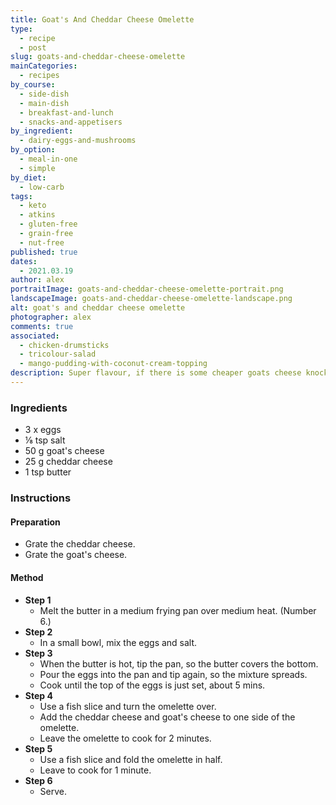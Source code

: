 ```yaml
---
title: Goat's And Cheddar Cheese Omelette
type:
  - recipe
  - post
slug: goats-and-cheddar-cheese-omelette
mainCategories:
  - recipes
by_course:
  - side-dish
  - main-dish
  - breakfast-and-lunch
  - snacks-and-appetisers
by_ingredient:
  - dairy-eggs-and-mushrooms
by_option:
  - meal-in-one
  - simple
by_diet:
  - low-carb
tags:
  - keto
  - atkins
  - gluten-free
  - grain-free
  - nut-free
published: true
dates:
  - 2021.03.19
author: alex
portraitImage: goats-and-cheddar-cheese-omelette-portrait.png
landscapeImage: goats-and-cheddar-cheese-omelette-landscape.png
alt: goat's and cheddar cheese omelette
photographer: alex
comments: true
associated:
  - chicken-drumsticks
  - tricolour-salad
  - mango-pudding-with-coconut-cream-topping
description: Super flavour, if there is some cheaper goats cheese knocking around.
---
```


<Ingredients>

### Ingredients

- 3 x eggs
- ⅛ tsp salt
- 50 g goat's cheese
- 25 g cheddar cheese
- 1 tsp butter

</Ingredients>

<Instructions>

### Instructions

#### Preparation

- Grate the cheddar cheese.
- Grate the goat's cheese.

#### Method

- **Step 1**
  - Melt the butter in a medium frying pan over medium heat. (Number 6.)
- **Step 2**
  - In a small bowl, mix the eggs and salt.
- **Step 3**
  - When the butter is hot, tip the pan, so the butter covers the bottom.
  - Pour the eggs into the pan and tip again, so the mixture spreads.
  - Cook until the top of the eggs is just set, about 5 mins.
- **Step 4**
  - Use a fish slice and turn the omelette over.
  - Add the cheddar cheese and goat's cheese to one side of the omelette.
  - Leave the omelette to cook for 2 minutes.
- **Step 5**
  - Use a fish slice and fold the omelette in half.
  - Leave to cook for 1 minute.
- **Step 6**
  - Serve.

</Instructions>
